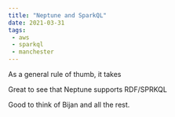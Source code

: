 ```yaml
---
title: "Neptune and SparkQL"
date: 2021-03-31
tags:
 - aws
 - sparkql
 - manchester
---
```


As a general rule of thumb, it takes

Great to see that Neptune supports RDF/SPRKQL

Good to think of Bijan and all the rest.